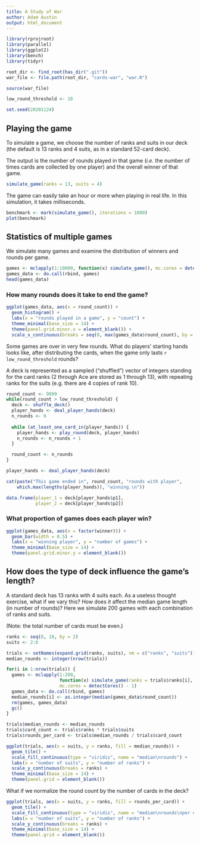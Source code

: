 ```yaml
---
title: A Study of War
author: Adam Austin
output: html_document
---
```


```r
library(rprojroot)
library(parallel)
library(ggplot2)
library(bench)
library(tidyr)

root_dir <- find_root(has_dir(".git"))
war_file <- file.path(root_dir, "cards-war", "war.R")

source(war_file)

low_round_threshold <- 10

set.seed(20201124)
```


## Playing the game

To simulate a game, we choose the number of ranks and suits in our deck
(the default is 13 ranks and 4 suits, as in a standard 52-card deck).

The output is the number of rounds played in that game (_i.e._ the number of
times cards are collected by one player) and the overall winner of that game.

```r
simulate_game(ranks = 13, suits = 4)
```

The game can easily take an hour or more when playing in real life.  In this
simulation, it takes milliseconds.

```r
benchmark <- mark(simulate_game(), iterations = 1000)
plot(benchmark)
```

## Statistics of multiple games

We simulate many games and examine the distribution of winners and rounds per game.

```r
games <- mclapply(1:10000, function(x) simulate_game(), mc.cores = detectCores() - 1)
games_data <- do.call(rbind, games)
head(games_data)
```


### How many rounds does it take to end the game?

```r
ggplot(games_data, aes(x = round_count)) +
  geom_histogram() +
  labs(x = "rounds played in a game", y = "count") +
  theme_minimal(base_size = 14) +
  theme(panel.grid.minor.x = element_blank()) +
  scale_x_continuous(breaks = seq(0, max(games_data$round_count), by = 100))
```


Some games are over in very few rounds.  What do players' starting hands looks like, after
distributing the cards, when the game only lasts `r low_round_threshold` rounds?

A deck is represented as a sampled ("shuffled") vector of integers standing
for the card ranks (2 through Ace are stored as 1 through 13), with repeating
ranks for the suits (e.g. there are 4 copies of rank 10).

```r
round_count <- 9999
while(round_count > low_round_threshold) {
  deck <- shuffle_deck()
  player_hands <- deal_player_hands(deck)
  n_rounds <- 0
  
  while (at_least_one_card_in(player_hands)) {
    player_hands <- play_round(deck, player_hands)
    n_rounds <- n_rounds + 1
  }

  round_count <- n_rounds
}

player_hands <- deal_player_hands(deck)

cat(paste("This game ended in", round_count, "rounds with player",
    which.max(lengths(player_hands)), "winning.\n"))

data.frame(player_1 = deck[player_hands$p1],
           player_2 = deck[player_hands$p2])
```


### What proportion of games does each player win?

```r
ggplot(games_data, aes(x = factor(winner))) +
  geom_bar(width = 0.5) +
  labs(x = "winning player", y = "number of games") +
  theme_minimal(base_size = 14) +
  theme(panel.grid.minor.y = element_blank())
```


## How does the type of deck influence the game's length?

A standard deck has 13 ranks with 4 suits each.  As a useless thought exercise,
what if we vary this?  How does it affect the median game length (in number of
rounds)?  Here we simulate 200 games with each combination of ranks and suits.

(Note: the total number of cards must be even.)

```r
ranks <- seq(8, 18, by = 2)
suits <- 2:6

trials <- setNames(expand.grid(ranks, suits), nm = c("ranks", "suits"))
median_rounds <- integer(nrow(trials))

for(i in 1:nrow(trials)) {
  games <- mclapply(1:200,
                    function(x) simulate_game(ranks = trials$ranks[i], suits = trials$suits[i]),
                    mc.cores = detectCores() - 1)
  games_data <- do.call(rbind, games)
  median_rounds[i] <- as.integer(median(games_data$round_count))
  rm(games, games_data)
  gc()
}

trials$median_rounds <- median_rounds
trials$card_count <- trials$ranks * trials$suits
trials$rounds_per_card <- trials$median_rounds / trials$card_count

ggplot(trials, aes(x = suits, y = ranks, fill = median_rounds)) +
  geom_tile() +
  scale_fill_continuous(type = "viridis", name = "median\nrounds") +
  labs(x = "number of suits", y = "number of ranks") +
  scale_y_continuous(breaks = ranks) +
  theme_minimal(base_size = 14) +
  theme(panel.grid = element_blank())
```


What if we normalize the round count by the number of cards in the deck?

```r
ggplot(trials, aes(x = suits, y = ranks, fill = rounds_per_card)) +
  geom_tile() +
  scale_fill_continuous(type = "viridis", name = "median\nrounds\nper card") +
  labs(x = "number of suits", y = "number of ranks") +
  scale_y_continuous(breaks = ranks) +
  theme_minimal(base_size = 14) +
  theme(panel.grid = element_blank())
```